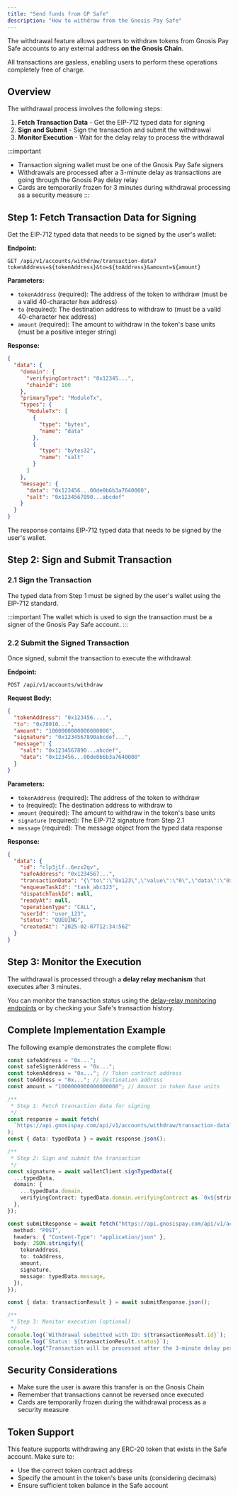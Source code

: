 ```yaml
---
title: "Send funds from GP Safe"
description: "How to withdraw from the Gnosis Pay Safe"
---
```


The withdrawal feature allows partners to withdraw tokens from Gnosis Pay Safe accounts to any external address **on the Gnosis Chain**. 

All transactions are gasless, enabling users to perform these operations completely free of charge.

## Overview

The withdrawal process involves the following steps:

1. **Fetch Transaction Data** - Get the EIP-712 typed data for signing
2. **Sign and Submit** - Sign the transaction and submit the withdrawal
3. **Monitor Execution** - Wait for the delay relay to process the withdrawal

:::important
- Transaction signing wallet must be one of the Gnosis Pay Safe signers
- Withdrawals are processed after a 3-minute delay as transactions are going through the Gnosis Pay delay relay
- Cards are temporarily frozen for 3 minutes during withdrawal processing as a security measure
:::

## Step 1: Fetch Transaction Data for Signing

Get the EIP-712 typed data that needs to be signed by the user's wallet:

**Endpoint:**
```http
GET /api/v1/accounts/withdraw/transaction-data?tokenAddress=${tokenAddress}&to=${toAddress}&amount=${amount}
```

**Parameters:**
- `tokenAddress` (required): The address of the token to withdraw (must be a valid 40-character hex address)
- `to` (required): The destination address to withdraw to (must be a valid 40-character hex address)
- `amount` (required): The amount to withdraw in the token's base units (must be a positive integer string)

**Response:**
```json
{
  "data": {
    "domain": {
      "verifyingContract": "0x12345...",
      "chainId": 100
    },
    "primaryType": "ModuleTx",
    "types": {
      "ModuleTx": [
        {
          "type": "bytes",
          "name": "data"
        },
        {
          "type": "bytes32",
          "name": "salt"
        }
      ]
    },
    "message": {
      "data": "0x123456...00de0b6b3a7640000",
      "salt": "0x1234567890...abcdef"
    }
  }
}
```

The response contains EIP-712 typed data that needs to be signed by the user's wallet.

## Step 2: Sign and Submit Transaction

### 2.1 Sign the Transaction

The typed data from Step 1 must be signed by the user's wallet using the EIP-712 standard.

:::important
The wallet which is used to sign the transaction must be a signer of the Gnosis Pay Safe account.
:::

### 2.2 Submit the Signed Transaction

Once signed, submit the transaction to execute the withdrawal:

**Endpoint:**
```http
POST /api/v1/accounts/withdraw
```

**Request Body:**
```json
{
  "tokenAddress": "0x123456....",
  "to": "0x78910...",
  "amount": "1000000000000000000",
  "signature": "0x1234567890abcdef...",
  "message": {
    "salt": "0x1234567890...abcdef",
    "data": "0x123456...00de0b6b3a7640000"
  }
}
```

**Parameters:**
- `tokenAddress` (required): The address of the token to withdraw
- `to` (required): The destination address to withdraw to
- `amount` (required): The amount to withdraw in the token's base units
- `signature` (required): The EIP-712 signature from Step 2.1
- `message` (required): The message object from the typed data response

**Response:**
```json
{
  "data": {
    "id": "clp3j1f..6ezx2qv",
    "safeAddress": "0x1234567...",
    "transactionData": "{\"to\":\"0x123\",\"value\":\"0\",\"data\":\"0xabcdef\"}",
    "enqueueTaskId": "task_abc123",
    "dispatchTaskId": null,
    "readyAt": null,
    "operationType": "CALL",
    "userId": "user_123",
    "status": "QUEUING",
    "createdAt": "2025-02-07T12:34:56Z"
  }
}
```

## Step 3: Monitor the Execution

The withdrawal is processed through a **delay relay mechanism** that executes after 3 minutes.

You can monitor the transaction status using the [delay-relay monitoring endpoints](/api-reference/retrieve-the-list-of-delayed-transactions-for-the-authenticated-user) or by checking your Safe's transaction history.

## Complete Implementation Example

The following example demonstrates the complete flow:

```typescript
const safeAddress = "0x...";
const safeSignerAddress = "0x...";
const tokenAddress = "0x..."; // Token contract address
const toAddress = "0x..."; // Destination address
const amount = "1000000000000000000"; // Amount in token base units

/**
 * Step 1: Fetch transaction data for signing
 */
const response = await fetch(
  `https://api.gnosispay.com/api/v1/accounts/withdraw/transaction-data?tokenAddress=${tokenAddress}&to=${toAddress}&amount=${amount}`
);
const { data: typedData } = await response.json();

/**
 * Step 2: Sign and submit the transaction
 */
const signature = await walletClient.signTypedData({
  ...typedData,
  domain: {
    ...typedData.domain,
    verifyingContract: typedData.domain.verifyingContract as `0x${string}`,
  },
});

const submitResponse = await fetch("https://api.gnosispay.com/api/v1/accounts/withdraw", {
  method: "POST",
  headers: { "Content-Type": "application/json" },
  body: JSON.stringify({
    tokenAddress,
    to: toAddress,
    amount,
    signature,
    message: typedData.message,
  }),
});

const { data: transactionResult } = await submitResponse.json();

/**
 * Step 3: Monitor execution (optional)
 */
console.log(`Withdrawal submitted with ID: ${transactionResult.id}`);
console.log(`Status: ${transactionResult.status}`);
console.log("Transaction will be processed after the 3-minute delay period");
```

## Security Considerations

- Make sure the user is aware this transfer is on the Gnosis Chain
- Remember that transactions cannot be reversed once executed
- Cards are temporarily frozen during the withdrawal process as a security measure

## Token Support

This feature supports withdrawing any ERC-20 token that exists in the Safe account. Make sure to:

- Use the correct token contract address
- Specify the amount in the token's base units (considering decimals)
- Ensure sufficient token balance in the Safe account 